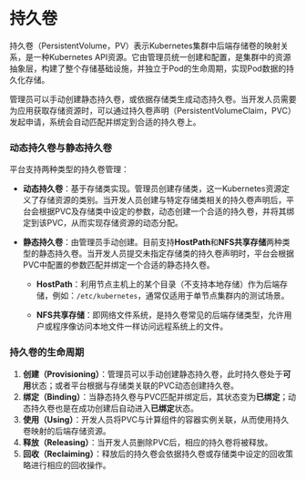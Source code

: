 # 持久卷

持久卷（PersistentVolume，PV）表示Kubernetes集群中后端存储卷的映射关系，是一种Kubernetes API资源。它由管理员统一创建和配置，是集群中的资源抽象层，构建了整个存储基础设施，并独立于Pod的生命周期，实现Pod数据的持久化存储。

管理员可以手动创建静态持久卷，或依据存储类生成动态持久卷。当开发人员需要为应用获取存储资源时，可以通过持久卷声明（PersistentVolumeClaim，PVC）发起申请，系统会自动匹配并绑定到合适的持久卷上。

### 动态持久卷与静态持久卷

平台支持两种类型的持久卷管理：

- **动态持久卷**：基于存储类实现。管理员创建存储类，这一Kubernetes资源定义了存储资源的类别。当开发人员创建与特定存储类相关的持久卷声明后，平台会根据PVC及存储类中设定的参数，动态创建一个合适的持久卷，并将其绑定到该PVC，从而实现存储资源的动态分配。

- **静态持久卷**：由管理员手动创建。目前支持**HostPath**和**NFS共享存储**两种类型的静态持久卷。当开发人员提交未指定存储类的持久卷声明时，平台会根据PVC中配置的参数匹配并绑定一个合适的静态持久卷。

  - **HostPath**：利用节点主机上的某个目录（不支持本地存储）作为后端存储，例如：`/etc/kubernetes`，通常仅适用于单节点集群内的测试场景。
  
  - **NFS共享存储**：即网络文件系统，是持久卷常见的后端存储类型，允许用户或程序像访问本地文件一样访问远程系统上的文件。

### 持久卷的生命周期

1. **创建（Provisioning）**：管理员可以手动创建静态持久卷，此时持久卷处于**可用**状态；或者平台根据与存储类关联的PVC动态创建持久卷。
2. **绑定（Binding）**：当静态持久卷与PVC匹配并绑定后，其状态变为**已绑定**；动态持久卷也是在成功创建后自动进入**已绑定**状态。
3. **使用（Using）**：开发人员将PVC与计算组件的容器实例关联，从而使用持久卷映射的后端存储资源。
4. **释放（Releasing）**：当开发人员删除PVC后，相应的持久卷将被释放。
5. **回收（Reclaiming）**：释放后的持久卷会依据持久卷或存储类中设定的回收策略进行相应的回收操作。